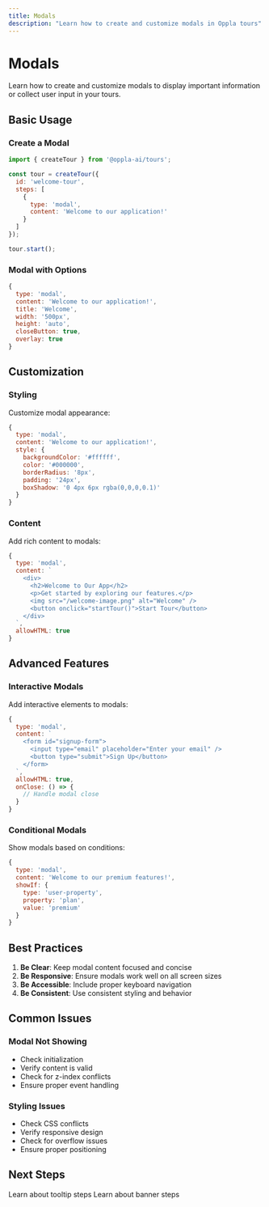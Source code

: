 ```yaml
---
title: Modals
description: "Learn how to create and customize modals in Oppla tours"
---
```


# Modals

Learn how to create and customize modals to display important information or collect user input in your tours.

## Basic Usage

### Create a Modal

```javascript
import { createTour } from '@oppla-ai/tours';

const tour = createTour({
  id: 'welcome-tour',
  steps: [
    {
      type: 'modal',
      content: 'Welcome to our application!'
    }
  ]
});

tour.start();
```

### Modal with Options

```javascript
{
  type: 'modal',
  content: 'Welcome to our application!',
  title: 'Welcome',
  width: '500px',
  height: 'auto',
  closeButton: true,
  overlay: true
}
```

## Customization

### Styling

Customize modal appearance:

```javascript
{
  type: 'modal',
  content: 'Welcome to our application!',
  style: {
    backgroundColor: '#ffffff',
    color: '#000000',
    borderRadius: '8px',
    padding: '24px',
    boxShadow: '0 4px 6px rgba(0,0,0,0.1)'
  }
}
```

### Content

Add rich content to modals:

```javascript
{
  type: 'modal',
  content: `
    <div>
      <h2>Welcome to Our App</h2>
      <p>Get started by exploring our features.</p>
      <img src="/welcome-image.png" alt="Welcome" />
      <button onclick="startTour()">Start Tour</button>
    </div>
  `,
  allowHTML: true
}
```

## Advanced Features

### Interactive Modals

Add interactive elements to modals:

```javascript
{
  type: 'modal',
  content: `
    <form id="signup-form">
      <input type="email" placeholder="Enter your email" />
      <button type="submit">Sign Up</button>
    </form>
  `,
  allowHTML: true,
  onClose: () => {
    // Handle modal close
  }
}
```

### Conditional Modals

Show modals based on conditions:

```javascript
{
  type: 'modal',
  content: 'Welcome to our premium features!',
  showIf: {
    type: 'user-property',
    property: 'plan',
    value: 'premium'
  }
}
```

## Best Practices

1. **Be Clear**: Keep modal content focused and concise
2. **Be Responsive**: Ensure modals work well on all screen sizes
3. **Be Accessible**: Include proper keyboard navigation
4. **Be Consistent**: Use consistent styling and behavior

## Common Issues

### Modal Not Showing

- Check initialization
- Verify content is valid
- Check for z-index conflicts
- Ensure proper event handling

### Styling Issues

- Check CSS conflicts
- Verify responsive design
- Check for overflow issues
- Ensure proper positioning

## Next Steps

<CardGroup cols={2}>
  <Card
    title="Tooltips"
    icon="comment"
    href="/journey/tooltip"
  >
    Learn about tooltip steps
  </Card>
  <Card
    title="Banners"
    icon="flag"
    href="/journey/banner"
  >
    Learn about banner steps
  </Card>
</CardGroup> 